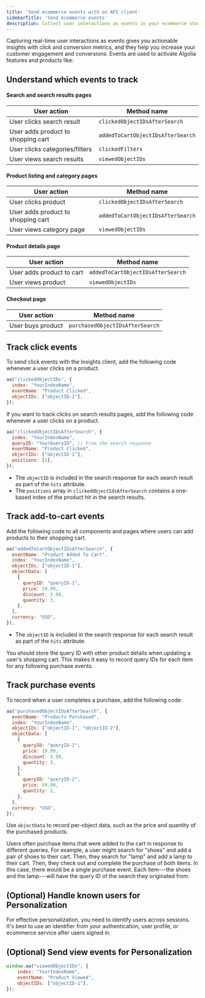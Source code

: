 ```yaml
---
title: 'Send ecommerce events with an API client'
sidebarTitle: 'Send ecommerce events'
description: Collect user interactions as events in your ecommerce store.
---
```


Capturing real-time user interactions as events gives you actionable insights with click and conversion metrics,
and they help you increase your customer engagement and conversions.
Events are used to activate Algolia features and products like:




## Understand which events to track


#### Search and search results pages

| User action                        | Method name                       |
| ---------------------------------- | --------------------------------- |
| User clicks search result          | `clickedObjectIDsAfterSearch`     |
| User adds product to shopping cart | `addedToCartObjectIDsAfterSearch` |
| User clicks categories/filters     | `clickedFilters`                  |
| User views search results          | `viewedObjectIDs`                 |

#### Product listing and category pages

| User action                        | Method name                       |
| ---------------------------------- | --------------------------------- |
| User clicks product                | `clickedObjectIDsAfterSearch`     |
| User adds product to shopping cart | `addedToCartObjectIDsAfterSearch` |
| User views category page           | `viewedObjectIDs`                 |

#### Product details page

| User action               | Method name                       |
| ------------------------- | --------------------------------- |
| User adds product to cart | `addedToCartObjectIDsAfterSearch` |
| User views product        | `viewedObjectIDs`                 |

#### Checkout page

| User action       | Method name                     |
| ----------------- | ------------------------------- |
| User buys product | `purchasedObjectIDsAfterSearch` |


## Track click events

To send click events with the Insights client, add the following code
whenever a user clicks on a product.

```js JavaScript]
aa("clickedObjectIDs", {
  index: "YourIndexName",
  eventName: "Product Clicked",
  objectIDs: ["objectID-1"],
});
```

If you want to track clicks on search results pages, add the following code whenever a user clicks on a product.

```js JavaScript
aa("clickedObjectIDsAfterSearch", {
  index: "YourIndexName",
  queryID: "YourQueryID", // From the search response
  eventName: "Product Clicked",
  objectIDs: ["objectID-1"],
  positions: [1],
});
```

- The `objectID` is included in the search response for each search result as part of the `hits` attribute.
- The `positions` array in `clickedObjectIdsAfterSearch` contains a one-based index of the product hit in the search results.

## Track add-to-cart events

Add the following code to all components and pages where users can add products to their shopping cart.

```js JavaScript
aa("addedToCartObjectIDsAfterSearch", {
  eventName: "Product Added To Cart",
  index: "YourIndexName",
  objectIDs: ["objectID-1"],
  objectData: [
    {
      queryID: "queryID-1",
      price: 19.99,
      discount: 3.99,
      quantity: 3,
    },
  ],
  currency: "USD",
});
```

- The `objectID` is included in the search response for each search result as part of the `hits` attribute.

You should store the query ID with other product details when updating a user's shopping cart.
This makes it easy to record query IDs for each item for any following purchase events.

## Track purchase events

To record when a user completes a purchase,
add the following code:

```js JavaScript
aa("purchasedObjectIDsAfterSearch", {
  eventName: "Products Purchased",
  index: "YourIndexName",
  objectIDs: ["objectID-1", "objectID-2"],
  objectData: [
    {
      queryID: "queryID-1",
      price: 19.99,
      discount: 3.99,
      quantity: 3,
    },
    {
      queryID: "queryID-2",
      price: 59.99,
      quantity: 2,
    },
  ],
  currency: "USD",
});
```

Use `objectData` to record per-object data, such as the price and quantity of the purchased products.

Users often purchase items that were added to the cart in response to different queries.
For example, a user might search for "shoes" and add a pair of shoes to their cart.
Then, they search for "lamp" and add a lamp to their cart. Then, they check out and complete the purchase of both items.
In this case, there would be a single purchase event.
Each item---the shoes and the lamp---will have the query ID of
the search they originated from.

## (Optional) Handle known users for Personalization

For effective personalization, you need to identify users across sessions.
It's best to use an identifier from your authentication,
user profile, or ecommerce service after users signed in.


## (Optional) Send view events for Personalization


```js JavaScript
window.aa("viewedObjectIDs", {
    index: "YourIndexName",
    eventName: "Product Viewed",
    objectIDs: ["objectID-1"],
});
```